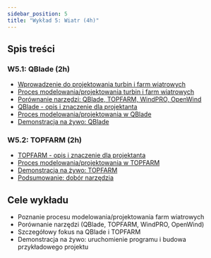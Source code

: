 ```yaml
---
sidebar_position: 5
title: "Wykład 5: Wiatr (4h)"
---
```


## Spis treści

### W5.1: QBlade (2h)
- [Wprowadzenie do projektowania turbin i farm wiatrowych](./01-wprowadzenie-farmy-wiatrowe.md)
- [Proces modelowania/projektowania turbin i farm wiatrowych](./02-proces-modelowania.md)
- [Porównanie narzędzi: QBlade, TOPFARM, WindPRO, OpenWind](./03-porownanie-narzedzi.md)
- [QBlade - opis i znaczenie dla projektanta](./04-qblade-znaczenie.md)
- [Proces modelowania/projektowania w QBlade](./05-proces-qblade.md)
- [Demonstracja na żywo: QBlade](./06-demonstracja-qblade.md)

### W5.2: TOPFARM (2h)
- [TOPFARM - opis i znaczenie dla projektanta](./07-topfarm-znaczenie.md)
- [Proces modelowania/projektowania w TOPFARM](./08-proces-topfarm.md)
- [Demonstracja na żywo: TOPFARM](./09-demonstracja-topfarm.md)
- [Podsumowanie: dobór narzędzia](./10-podsumowanie.md)

## Cele wykładu

- Poznanie procesu modelowania/projektowania farm wiatrowych
- Porównanie narzędzi (QBlade, TOPFARM, WindPRO, OpenWind)
- Szczegółowy fokus na QBlade i TOPFARM
- Demonstracja na żywo: uruchomienie programu i budowa przykładowego projektu
